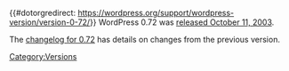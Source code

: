 {{#dotorgredirect: https://wordpress.org/support/wordpress-version/version-0-72/}}
WordPress 0.72 was [http://wordpress.org/news/2003/10/072-final-version-available/ released October 11, 2003].

The [[Changelog/0.72|changelog for 0.72]] has details on changes from the previous version. 

{{Versions}}

[[Category:Versions]]